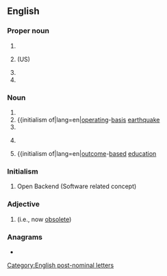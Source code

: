 {{also|obe|obe-|o bé}}
==English==

===Proper noun===
{{en-proper noun}}

# {{initialism of|lang=en|Office of [[bilingual|Bilingual]] Education}}
# {{initialism of|lang=en|Office of [[business|Business]] Economics}} (US)
# {{initialism of|lang=en|[[Oregon]] Board of Education}}
# {{initialism of|lang=en|[[Ottawa]] Board Of Education}}

===Noun===
{{en-noun|~}}

# {{initialism of|lang=en|{{1|officer}} of the {{w|Order of the British Empire}}}}
# {{initialism of|lang=en|[[operating]]-[[basis]] [[earthquake]]
# {{initialism of|lang=en|[[out-of-body]] [[experience]]}}
# {{lb|en|powerkiting slang}} {{initialism of|lang=en|[[out]] of [[buggy]] [[experience]]}}
# {{initialism of|lang=en|[[outcome]]-[[based]] [[education]]

===Initialism===
{{rfc-header|Initialism}}
{{head|en|initialism}}

# Open Backend (Software related concept)

===Adjective===
{{en-adj|-}}

# {{initialism of|lang=en|[[overcome]] / [[overtaken]] [[by]] [[events]]|nodot=1}} (i.e., now [[obsolete]])

===Anagrams===
* {{anagrams|en|a=beo|BEO|BOE|BoE|Boe|EOB|OEB}}

[[Category:English post-nominal letters]]